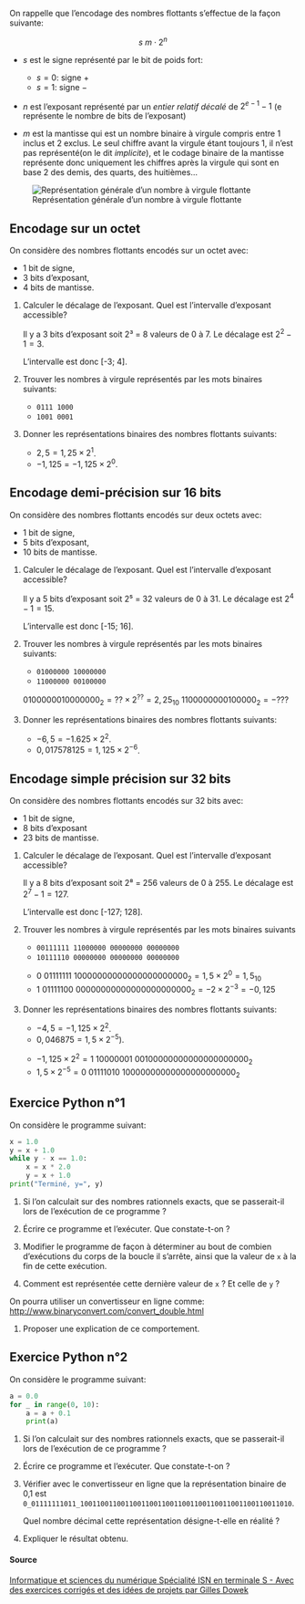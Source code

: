 On rappelle que l'encodage des nombres flottants s'effectue de la façon suivante:

$$
s\ m \cdot 2^n
$$

- $s$ est le signe représenté par le bit de poids fort:
    - $s=0$: signe $+$
    - $s=1$: signe $-$


- $n$ est l'exposant représenté par un _entier relatif décalé_ de $2^{e-1} - 1$ (e représente le
  nombre de bits de l'exposant)

- $m$ est la mantisse qui est un nombre binaire à virgule compris entre 1 inclus et 2 exclus. Le
  seul chiffre avant la virgule étant toujours 1, il n'est pas représenté(on le dit *implicite*),
  et le codage binaire de la mantisse représente donc uniquement les chiffres après la virgule qui
  sont en base 2 des demis, des quarts, des huitièmes...


![Représentation générale d'un nombre à virgule flottante](../../images/repr-float.png)

## Encodage sur un octet

On considère des nombres flottants encodés sur un octet avec:

- 1 bit de signe,
- 3 bits d'exposant,
- 4 bits de mantisse.

#. Calculer le décalage de l'exposant. Quel est l'intervalle d'exposant accessible?

   ::: correction

   Il y a 3 bits d'exposant soit 2³ = 8 valeurs de 0 à 7. Le décalage est $2^2 - 1= 3$.

   L'intervalle est donc [-3; 4].

   :::

#. Trouver les nombres à virgule représentés par les mots binaires suivants:

   - `0111 1000`
   - `1001 0001`

#. Donner les représentations binaires des nombres flottants suivants:

   - $2,5=1,25 \times 2^1$.
   - $-1,125=-1,125 \times 2^0$.

## Encodage demi-précision sur 16 bits

On considère des nombres flottants encodés sur deux octets avec:

- 1 bit de signe,
- 5 bits d'exposant,
- 10 bits de mantisse.

#. Calculer le décalage de l'exposant. Quel est l'intervalle d'exposant accessible?
   
   ::: correction

   Il y a 5 bits d'exposant soit 2⁵ = 32 valeurs de 0 à 31. Le décalage est $2^4 - 1= 15$.

   L'intervalle est donc [-15; 16].

   :::

#. Trouver les nombres à virgule représentés par les mots binaires suivants:

   - `01000000 10000000`
   - `11000000 00100000`
   
   ::: correction
   
   $01000000 10000000_2=??\times 2^{??} = 2,25_{10}$
   $11000000 00100000_2=-???$

   :::

#. Donner les représentations binaires des nombres flottants suivants:

   - $-6,5=-1.625\times 2^{2}$.
   - $0,017578125=1,125\times 2^{-6}$.

## Encodage simple précision sur 32 bits

On considère des nombres flottants encodés sur 32 bits avec:

- 1 bit de signe,
- 8 bits d’exposant
- 23 bits de mantisse.

#. Calculer le décalage de l'exposant. Quel est l'intervalle d'exposant accessible?
   
   ::: correction

   Il y a 8 bits d'exposant soit 2⁸ = 256 valeurs de 0 à 255. Le décalage est $2^7 - 1= 127$.

   L'intervalle est donc [-127; 128].

   :::

#. Trouver les nombres à virgule représentés par les mots binaires suivants

   - `00111111 11000000 00000000 00000000`
   - `10111110 00000000 00000000 00000000`

   ::: correction

   - $0~01111111~10000000000000000000000_2=1,5\times 2^{0} = 1,5_{10}$
   - $1~01111100~00000000000000000000000_2=-2\times 2^{-3} = -0,125$

   :::

#. Donner les représentations binaires des nombres flottants suivants:

   - $-4,5=-1,125 \times 2^{2}$.
   - $0,046875=1,5 \times 2^{-5}$).

   ::: correction

   - $-1,125 \times 2^{2} = 1~10000001~00100000000000000000000_2$
   - $1,5 \times 2^{-5} = 0~01111010~10000000000000000000000_2$

   :::

## Exercice Python n°1

On considère le programme suivant:

```python
x = 1.0
y = x + 1.0
while y - x == 1.0:
    x = x * 2.0
    y = x + 1.0
print("Terminé, y=", y)
```

#. Si l'on calculait sur des nombres rationnels exacts, que se passerait-il lors de l'exécution de
   ce programme ?

#. Écrire ce programme et l'exécuter. Que constate-t-on ?

#. Modifier le programme de façon à déterminer au bout de combien d'exécutions du corps de la
   boucle il s'arrête, ainsi que la valeur de `x` à la fin de cette exécution.

#. Comment est représentée cette dernière valeur de `x` ? Et celle de `y` ?

On pourra utiliser un convertisseur en ligne comme:
<http://www.binaryconvert.com/convert_double.html>

#. Proposer une explication de ce comportement.

## Exercice Python n°2

On considère le programme suivant:

```python
a = 0.0
for _ in range(0, 10):
    a = a + 0.1
    print(a)
```

#. Si l'on calculait sur des nombres rationnels exacts, que se passerait-il lors de l'exécution de
   ce programme ?

#. Écrire ce programme et l'exécuter. Que constate-t-on ?

#. Vérifier avec le convertisseur en ligne que la représentation binaire de 0,1 est
   `0_01111111011_1001100110011001100110011001100110011001100110011010`.

   Quel nombre décimal cette représentation désigne-t-elle en réalité ?

#. Expliquer le résultat obtenu.

#### Source

[Informatique et sciences du numérique Spécialité ISN en terminale S - Avec des exercices corrigés et des idées de projets par Gilles Dowek](http://www.editions-eyrolles.com/Livre/9782212135435/)
